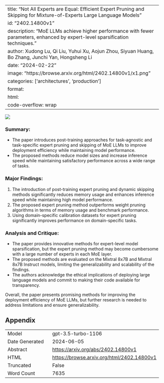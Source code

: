 
---
title: "Not All Experts are Equal: Efficient Expert Pruning and Skipping for Mixture-of-Experts Large Language Models"
id: "2402.14800v1"
description: "MoE LLMs achieve higher performance with fewer parameters, enhanced by expert-level sparsification techniques."
author: Xudong Lu, Qi Liu, Yuhui Xu, Aojun Zhou, Siyuan Huang, Bo Zhang, Junchi Yan, Hongsheng Li
date: "2024-02-22"
image: "https://browse.arxiv.org/html/2402.14800v1/x1.png"
categories: ['architectures', 'production']
format:
  html:
    code-overflow: wrap
---

![](https://browse.arxiv.org/html/2402.14800v1/x1.png)

### **Summary:**
- The paper introduces post-training approaches for task-agnostic and task-specific expert pruning and skipping of MoE LLMs to improve deployment efficiency while maintaining model performance.
- The proposed methods reduce model sizes and increase inference speed while maintaining satisfactory performance across a wide range of tasks.

### **Major Findings:**
1. The introduction of post-training expert pruning and dynamic skipping methods significantly reduces memory usage and enhances inference speed while maintaining high model performance.
2. The proposed expert pruning method outperforms weight pruning algorithms in terms of memory usage and benchmark performance.
3. Using domain-specific calibration datasets for expert pruning significantly improves performance on domain-specific tasks.

### **Analysis and Critique:**
- The paper provides innovative methods for expert-level model sparsification, but the expert pruning method may become cumbersome with a large number of experts in each MoE layer.
- The proposed methods are evaluated on the Mixtral 8x7B and Mixtral 8x7B Instruct models, limiting the generalizability and scalability of the findings.
- The authors acknowledge the ethical implications of deploying large language models and commit to making their code available for transparency.

Overall, the paper presents promising methods for improving the deployment efficiency of MoE LLMs, but further research is needed to address limitations and ensure generalizability.

## Appendix

|          |          |
|----------|----------|
| Model     | gpt-3.5-turbo-1106       |
| Date Generated     | 2024-06-05       |
| Abstract | [https://arxiv.org/abs/2402.14800v1](https://arxiv.org/abs/2402.14800v1)        |
| HTML     | [https://browse.arxiv.org/html/2402.14800v1](https://browse.arxiv.org/html/2402.14800v1)       |
| Truncated       | False       |
| Word Count       | 7635       |
